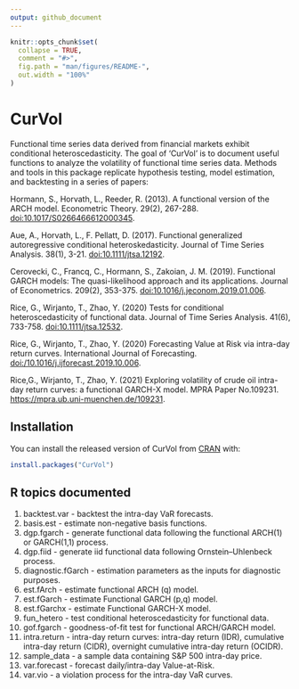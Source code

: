 ```yaml
---
output: github_document
---
```


<!-- README.md is generated from README.Rmd. Please edit that file -->

```r
knitr::opts_chunk$set(
  collapse = TRUE,
  comment = "#>",
  fig.path = "man/figures/README-",
  out.width = "100%"
)
```

# CurVol

<!-- badges: start -->
<!-- badges: end -->
Functional time series data derived from financial markets exhibit conditional heteroscedasticity. The goal of 'CurVol' is to document useful functions to analyze the volatility of functional time series data. Methods and tools in this package replicate hypothesis testing, model estimation, and backtesting in a series of papers:

Hormann, S., Horvath, L., Reeder, R. (2013). A functional version of the
ARCH model. Econometric Theory. 29(2), 267-288. <doi:10.1017/S0266466612000345>.

Aue, A., Horvath, L., F. Pellatt, D. (2017). Functional generalized
autoregressive conditional heteroskedasticity. Journal of Time Series
Analysis. 38(1), 3-21. <doi:10.1111/jtsa.12192>.

Cerovecki, C., Francq, C., Hormann, S., Zakoian, J. M. (2019).
Functional GARCH models: The quasi-likelihood approach and its
applications. Journal of Econometrics. 209(2), 353-375. <doi:10.1016/j.jeconom.2019.01.006>.

Rice, G., Wirjanto, T., Zhao, Y. (2020) Tests for conditional heteroscedasticity of functional data. Journal of Time Series Analysis. 41(6), 733-758. <doi:10.1111/jtsa.12532>.

Rice, G., Wirjanto, T., Zhao, Y. (2020) Forecasting Value at Risk via intra-day return curves. International Journal of Forecasting. <doi:/10.1016/j.ijforecast.2019.10.006>.

Rice,G., Wirjanto, T., Zhao, Y. (2021) Exploring volatility of crude oil intra-day return curves: a functional GARCH-X model. MPRA Paper No.109231. <https://mpra.ub.uni-muenchen.de/109231>. 

## Installation

You can install the released version of CurVol from [CRAN](https://CRAN.R-project.org) with:

``` r
install.packages("CurVol")
```

## R topics documented

1. backtest.var - backtest the intra-day VaR forecasts.
2. basis.est - estimate non-negative basis functions.
3. dgp.fgarch - generate functional data following the functional
    ARCH(1) or GARCH(1,1) process.
4. dgp.fiid - generate iid functional data following Ornstein–Uhlenbeck       process.
5. diagnostic.fGarch - estimation parameters as the inputs for diagnostic     purposes.
6. est.fArch - estimate functional ARCH (q) model.
7. est.fGarch - estimate Functional GARCH (p,q) model.
8. est.fGarchx - estimate Functional GARCH-X model.
9. fun_hetero - test conditional heteroscedasticity for functional data.
10. gof.fgarch - goodness-of-fit test for functional ARCH/GARCH model.
11. intra.return - intra-day return curves: intra-day return (IDR),
    cumulative intra-day return (CIDR), overnight cumulative intra-day
    return (OCIDR).
12. sample\_data - a sample data containing S\&P 500 intra-day price.
13. var.forecast - forecast daily/intra-day Value-at-Risk.
14. var.vio - a violation process for the intra-day VaR curves.
